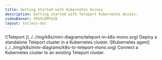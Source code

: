 ```yaml
---
title: Getting Started with Kubernetes Access
description: Getting started with Teleport Kubernetes Access.
videoBanner: VPGYLEMTdJ8
layout: tocless-doc
---
```


<TileSet>
  <Tile title="Teleport Cluster in Kubernetes" href="./getting-started/cluster.mdx">
    ![Teleport ](../../img/k8s/mini-diagrams/teleport-in-k8s-mono.svg)
    Deploy a standalone Teleport cluster in a Kubernetes cluster.
  </Tile>
  <Tile title="Teleport Kubernetes Agent" href="./getting-started/agent.mdx">
    ![Kubernetes agent](../../img/k8s/mini-diagrams/k8s-to-teleport-mono.svg)
    Connect a Kubernetes cluster to an existing Teleport cluster.
  </Tile>
</TileSet>
